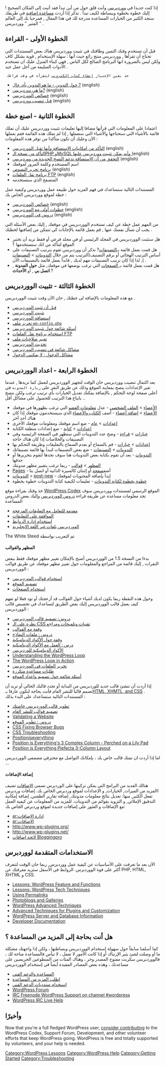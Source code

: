 {{Languages|
{{en|New To WordPress - Where to Start}}
{{ar|جديد على ووردبرس - من أين تبدأ}}
{{es|Nuevo en WordPress - Por dónde empezar}}
{{fi|Uusi Wordpressissä - mistä aloittaa}}
{{fr|Nouveau sur WordPress - Ou commencer}}
{{it|Nuovo su WordPress - Da dove iniziare}}
{{ja|New_To_WordPress_-_Where_to_Start}}
{{ka|WordPress დამწყებთათვის — რითი დავიწყოთ}}
{{ko|New To WordPress - Where to Start}}
{{mk|WordPress_почетник_-_Од_каде_да_почнам}}
{{mya|New_To_WordPress_-_Where_to_Start}}
{{nl|Maak kennis met WordPress &#8211; Een goed begin}}
{{pt-br|Novo no WordPress - por onde começar}}
{{ro|Prima tangent,a( cu WordPress — Cu ce sa( începi}}
{{ru|Новичкам в WordPress — С чего начать}}
{{sk|New To WordPress - Where to Start}}
{{sl|New To WordPress - Where to Start}}
{{th|มือใหม่กับเวิร์ดเพรส_-_เริ่มใช้ยังไง}}
{{zh-cn|WordPress 新手 - 如何开始}}
{{zh-tw|WordPress 新手 - 如何開始}}
}}
إذا كنت جديدا في [http://www.wordpress.org/ ووردبريس] وأنت قلق حول من أين تبدأ فقد أتيت إلى المكان الصحيح ! إليك خطوة بخطوة وببساطة لكيف تبدأ . تذكر إذا أردت [[#Need More Help|مساعدة إضافية]] في طريقك ستجد الكثير من الخيارات المساعدة مدرجة لك في هذا المقال , فمرحبا بك إلى العالم المثير " ووردبريس " .

==الخطوة الأولى - القراءة==

قبل أن تستخدم وقتك الثمين وطاقتك في تثبيت ووردبريس هناك بعض المستندات التي تحتاج أن تقرأها , ووردبريس منتج رائع حيث أنها : سهلة الإستخدام , قوية بشكل كاف ولكن ليس بالضرورة انها البرنامج الصالح لكل الناس , فهي كبناء المنزل عليك ان تستخدم الأدوات السليمة من أجل عمل جيد .

  خذ بعين الإعتبار [[Creating a PDF of a Codex Article |إنشاء كتاب إلكتروني]] لتقرأه في وقت فراغك 

* [[Introduction to Blogging| حول التدوين - ما هو التدوين بأي حال ?]] (english)
* [[WordPress| ما هي ووردبريس?]] (english)
* [[خصائص الووردبريس]] (english)
* [[Before You Install|قبل تنصيب ووردبريس]] (english)

==الخطوة الثانية - اصنع خطة==

اعتمادا على المعلومات التي قرأتها مضافا إليها تعليمات تثبيت ووردبريس عليك أن تملك قائمة بالأشياء التي ستحتاجها والأشياء التي ستعملها , إذا لم تملك هذه القائمة فقم بعملها الآن وعليك أن تكون متأكدا من توفر هذه المعلومات :

* [[Hosting_WordPress|التأكد من إمكانيات الإستضافة وأنها تقبل الووردبريس]] (english)
* [[Hosting_WordPress|التأكد من نسخة الـPHP وMySQL وأنه يمكن تثبيت ووردبريس عليها ]] (english)
* [[Core_Update_Host_Compatibility|التحقق من أن الإستضافة تدعم النسخ الجديدة من ووردبريس]] (english)
* اسم المستخدم وكلمة المرور لموقعك
* [[Glossary#Text editor|برنامج تحرير النصوص]] (english)
* [[FTP_Clients|برنامج نقل الملفات FTP]] (english)
* المتصفح الذي ستستخدمه

المستندات التالية ستساعدك في فهم المزيد حول طبيعة عمل ووردبريس وكيفية عمل خطة لموقع ووردبريس الخاص بك :
* [[WordPress Features |خصائص الووردبريس]] (english)
* [[First Steps With WordPress | خطوات أولى مع الووردبريس]] (english)
* [[WordPress Lessons |دروس في الووردبريس]] (english)

من المهم عمل خطة عن كيف تستخدم الووردبريس في موقعك , إليك بعض الأسئلة التي يجب أن تسأل نفسك عنها , قم بعمل قائمة بالإجابات كي تتمكن من إضافتها لخطتك .

* هل ستثبت الووردبريس في المجلد الرئيسي أو في مجلد فرعي أو فقط تريد أن تختبر الموقع لتتأكد من انك ستستخدمها ؟
* هل قمت بعمل قائمة بـ[[Glossary#|التصنيفات]]? تذكر أن ووردبريس تقوم بترتيب التصنيفات على أساس الترتيب الهجائي أو برقم التصنيف(الترتيب يتم من خلال [[Administration_Panels#Manage - صفحة Change your content|التدوينات]] > [[Administration_Panels#Categories|التصنيفات]] ), لذا إذا كان ترتيب التصنيفات مهم لديك , فابدأ بعمل قائمة بالتصنيفات الآن . 
* هل قمت بعمل قائمة بـ[[Pages | الصفحات]] التي ترغب بوضعها في موقعك, مثل '''حول المدونة''' ,  ''' اتصل بي ''' , أو '''الأحداث''' ?

==الخطوة الثالثة - تثبيت الووردبريس ==

مع هذه المعلومات بالإضافة لى خطتك , حان الآن وقت تثبيت الووردبريس .
* [[Before You Install|قبل أن تثبت الووردبريس]]
* [[Installing WordPress|تثبيت الووردبريس]]
* [[Hosting WordPress|إستضافة الووردبريس]]
* [[Editing_wp-config.php|تحرير ملف <tt>wp-config.php</tt> ]]
* [[FAQ Installation|أسئلة شائعة حول تثبيت الووردبريس ]]
* [[FTP Clients|استخدام برنامج نقل الملفات FTP]]
* [[Changing File Permissions|تغيير صلاحيات ملف ]]
* [[Upgrading WordPress|تحديث الووردبريس]]
* [[Installing WordPress#Common Installation Problems|مشاكل شائعة في تنصيب الووردبريس]]
* [[Login Trouble|مشاكل الدخول : لا يمكنني الدخول]]

==الخطوة الرابعة - اعداد الووردبريس==

بعد اكتمال تنصيب ووردبريس حان الوقت لتجهيز الووردبريس لتعمل كما تريدها , عندما تغير الإعدادات ينصح بمعاينة الموقع وذلك عن طريق النقر على <tt>زيارة المدونة</tt> في أعلى صفحة لوحة التحكم , بالإضافة يمكنك تعديل الخيارات بأي ترتيب ترغب ولكن ننصح باتباع هذا الترتيب للحصول على مشاكل أقل ..

* [[Administration_Panels#Users_-_Your_Blogging_Family|الأعضاء]] > [[Administration_Panels#Your_Profile|الملف الشخصي]] - عدل [[Registered User Features|معلومات العضو]] التي ترغب بظهورها في موقعك
* [[Administration_Panels#Users_-_Your_Blogging_Family|الأعضاء]] > [[Administration_Panels#Authors_.26_Users| إضافة أعضاء]] - أضف [[User Levels|الكتاب والأعضاء]] الذي سيستخدمون موقعك إذا كان هناك أحد آخر
* [[Administration_Panels#Options - Configuration Settings|إعدادات]] > [[Administration_Panels#General|عام]] - ضع اسم موقعك ومعلومات موقعك الأخرى 
* [[Administration_Panels#Options - Configuration Settings|إعدادات]] > [[Administration_Panels#Writing|كتابة]] - ضع إعدادات منطقة الكتابة 
* [[Administration_Panels#Options - Configuration Settings|خيارات]] > [[Administration_Panels#Reading|قراءة]] - وضح عدد التدوينات التي ستظهر في الصفحة الرئيسية وفي التصنيفات والخلاصات إذا كان هناك حاجة 
* [[Administration_Panels#Options - Configuration Settings|إعدادات]] > [[Administration_Panels#Discussion|خيارات]] - قم بالسماح أو بعدم السماح بالتعليقات وطريقة التحكم بها
* [[Administration_Panels#posts - Change your content|التدوينات]] > [[Administration_Panels#Categories|التصنيفات]] - ضع بعض التصنيفات لتبدأ بها قائمة تصنيفاتك 
* [[Administration_Panels#Posts|التدوينات]] - بعد أن تقوم بكتابة بعض التدوينات هنا سوف تجدها لتقوم بتحريرها أو حذفها 
* [[Administration_Panels#Presentation - Change the Look of your Blog|المظهر]] > [[Using Themes|قوالب]] - ربما ترغب بتغيير مظهر مدونتك
* [[Administration_Panels#Pages|Pages]] - أضف[[Pages|صفحة]] أو إثنتان كالسيرة الذاتية أو اتصل بنا 
* [[Administration_Panels#posts - Make some content|التدوينات]] > [[Administration_Panels#Write Post|post-new]] - إبدأ بإضافة المحتويات لموقعك
* [[Writing Posts|خطوة بخطوة لكتابة التدوينات]] - تعليمات لكيفية كتابة التدوينات خطوة بخطوة

خذ وقتك بقراءة موقع [[Main Page|WordPress Codex]] الموقع الرسمي لمستندات ووردبريس سوف تجد معلومات مساعدة عن طريقة قراءة [[WordPress Lessons|دروس الووردبريس]] وإليك بعض الدروس المساعدة   

* [[Comment Spam|مقدمة للتعامل مع التعليقات المزعجة]]
* [[Comment Moderation|الموافقة على التعليقات]]
* [[Links Manager|استخدام إدارة الروابط]]
* [[Localization|الووردبريس بلغات غير اللغة الإنجليزية]]

The White Steed تم التعريب بواسطة 

====المظهر والقوالب ====


بدءا من النسخة 1.5 من الووردبريس أصبح بالإمكان تغيير مظهر موقعك فقط ببعض النقرات , إليك قائمة من المراجع والمعلومات حول تغيير مظهر موقعك عن طريق قوالب الووردبريس :
* [[Using Themes|استخدام قوالب الووردبريس]]
* [[Blog Design and Layout|تصميم الموقع]]
* [[Pages|استخدام الصفحات]]

وحول هذه النقطة ربما يكون لديك أشياء حول القوالب قد أزعجتك أو تود فعلا لو تفهم كيف يعمل قالب الووردبريس إليك بعض الطريق لتساعدك في تخصيص قالب الووردبريس :

* [[WordPress Lessons#Designing Your WordPress Site|دروس: تصميم قالب الووردبريس]]
* [[CSS|نظرة على الـ CSS تقنيات وتلميحات ومراجع ]]
* [[Stepping Into Templates|وقفة مع القوالب]]
* [[WordPress Lessons#Templates|دروس : ملفات النماذج]]
* [[Stepping Into Template Tags|وقفة حول الأكواد الديناميكية]]
* [[WordPress Lessons#Template Tags|درس : العمل مع الأكواد الديناميكية]]
* [[Template Tags|الأكواد الديناميكية للوردبريس]]
* [[The Loop|Understanding the WordPress Loop]]
* [[The Loop in Action|The WordPress Loop in Action]]
* [[Editing Files|تحرير الملفات في الووردبريس]]
* [[Blog Design and Layout# Frequently Requested Design Help|طلبات مساعدة متكررة]]
* [[FAQ_Layout and Design| أسئلة شائعة حول تصميم وإعداد الموقع]]

إذا أردت أن تنشئ قالب جديد للوردبريس من البداية أو تجدد قالبك الحالي أو تريد أن تصمم قالبا للنشر العام فأنت بحاجة لتكون عارفا بـ[[Know Your Sources|HTML, XHMTL, and CSS]] . المستندات التالية ستساعدك على البدء بذلك :
* [[Theme Development|تطوير قالب الووردبريس خاصتك ]]
* [[Designing Themes for Public Release|تصميم قوالب للنشر العام]]
* [[Validating a Website]]
* [[WordPress Lessons#Website Development|دروس : تطوير الموقع]]
* [[CSS Fixing Browser Bugs]]
* [[CSS Troubleshooting]]
* [http://www.positioniseverything.net/ Positioniseverything]
* [http://www.positioniseverything.net/guests/3colcomplex.html Position is Everything's 3 Complex Column - Perched on a Lily Pad]
* [http://www.positioniseverything.net/piefecta-rigid.html Position is Everything Piefecta 3-Column Layout]

اما إذا أردت ان تمتك قالب خاص بك ، بإمكانك التواصل مع محترفي مصممي الووردبريس ...

====إضافة الإضافات====

هنالك العديد من البرامج التي يمكن تركيبها على الوردبرس تسمى [[الإضافات]] تضيف االمزيد من الميزات, الخيارات, و الإعدادات لموقع وردبرس الخاص بك. إضافات وردبرس تفعل الكثير, منها: تعديل نتائج معلومات مدونتك, إضافة تقارير الطقس, إضافة إمكانية التدقيق الإملائي, و التزويد بقوائم من التدوينات. للمزيد من المعلومات عن كيفية العمل مع الإضافات و العثور على إضافات جديدة لموقع وردبرس الجاص بك:

* [[ar:إدارة الإضافات]]
* [[ar:الإضافات]]
* [http://www.wp-plugins.org/ http://www.wp-plugins.org/]
* [http://www.wp-plugins.net/ http://www.wp-plugins.net/]
* [http://www.bloggingpro.com/archives/category/wordpress-plugins/ لائحة إضافات Bloggingpro]

==الاستخدامات المتقدمة لووردبرس==

الآن بعد ما تعرفت على الأساسيات عن كيفية عمل ووردبرس, ربما حان الوقت لتتعرف أكثر على قوة الووردبرس. الروابط في الأسفل ستزيد معرفتك عن PHP, HTML, XHTML و CSS.

* [[WordPress Lessons#Features and Functions|Lessons: WordPress Feature and Functions]]
* [[WordPress Lessons#WordPress Tech|Lessons: WordPress Tech Techniques]]
* [[Using Permalinks]]
* [[Photoblogs and Galleries]]
* [[Advanced Topics#WordPress Advanced Techniques|WordPress Advanced Techniques]]
* [[Advanced Topics# WordPress Plugins and Customization|Advanced Techniques for Plugins and Customization]]
* [[Advanced Topics#Server and Database Information|WordPress Server and Database Information]]
* [[Developer Documentation]]

==هل أنت بحاجة إلى المزيد من المساعدة ؟==

كما أسلفنا سابقاً حول سهولة إستخدام الووردبريس وبساطتها ، ولكن إذا واجهتك مشكلة ما أو وصلت لشئ يثير الإرتباك أو إذا كانت الأمور لا تعمل ، لا تيأس فالمساعدة متاحة لك ، فالووردبريس سكربت مفتوح المصدر وحر ، وهناك المئات من المتطوعين الحريصين على مساعدتك ، وهذه بعض المصادر المفيدة أيضاً في إستخدام الووردبريس 


* [[المساعدة والدعم الفني ]]
* [[اطلب المزيد من المساعدة]]
* [[إستخدام منتدديات الدعم الفني]]
* [http://www.wordpress.org/support WordPress Forum]
* [[IRC|IRC Freenode WordPress Support on channel #wordpress]]
* [[WordPress IRC Live Help]]

==وأخيرًا==

Now that you're a full fledged WordPress user, [[Codex:Community_Portal|consider contributing]] to the WordPress Codex, Support Forum, Development, and other volunteer efforts that keep WordPress going. WordPress is free and totally supported by volunteers, and your help is needed.
 

[[Category:WordPress Lessons]]
[[Category:WordPress Help]]
[[Category:Getting Started]]
[[Category:Troubleshooting]]